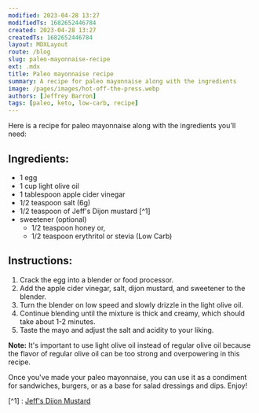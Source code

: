 ```yaml
---
modified: 2023-04-28 13:27
modifiedTs: 1682652446784
created: 2023-04-28 13:27
createdTs: 1682652446784
layout: MDXLayout
route: /blog
slug: paleo-mayonnaise-recipe
ext: .mdx
title: Paleo mayonnaise recipe
summary: A recipe for paleo mayonnaise along with the ingredients
image: /pages/images/hot-off-the-press.webp
authors: [Jeffrey Barron]
tags: [paleo, keto, low-carb, recipe]
---
```


Here is a recipe for paleo mayonnaise along with the ingredients you'll need:

## Ingredients:

- 1 egg
- 1 cup light olive oil
- 1 tablespoon apple cider vinegar
- 1/2 teaspoon salt (6g)
- 1/2 teaspoon of Jeff's Dijon mustard [^1]
- sweetener (optional)
  - 1/2 teaspoon honey or,
  - 1/2 teaspoon erythritol or stevia (Low Carb)

## Instructions:

1.  Crack the egg into a blender or food processor.
2.  Add the apple cider vinegar, salt, dijon mustard, and sweetener to the blender.
3.  Turn the blender on low speed and slowly drizzle in the light olive oil.
4.  Continue blending until the mixture is thick and creamy, which should take about 1-2 minutes.
5.  Taste the mayo and adjust the salt and acidity to your liking.

**Note:** It's important to use light olive oil instead of regular olive oil because the flavor of regular olive oil can be too strong and overpowering in this recipe.

Once you've made your paleo mayonnaise, you can use it as a condiment for sandwiches, burgers, or as a base for salad dressings and dips. Enjoy!

[^1] : [Jeff's Dijon Mustard](https://jeffreybarron.com/blog/jeffs-dijon-mustard)
